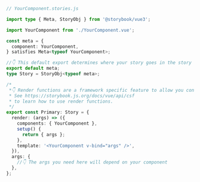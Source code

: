 ```ts
// YourComponent.stories.js

import type { Meta, StoryObj } from '@storybook/vue3';

import YourComponent from './YourComponent.vue';

const meta = {
  component: YourComponent,
} satisfies Meta<typeof YourComponent>;

//👇 This default export determines where your story goes in the story list
export default meta;
type Story = StoryObj<typeof meta>;

/*
 *👇 Render functions are a framework specific feature to allow you control on how the component renders.
 * See https://storybook.js.org/docs/vue/api/csf
 * to learn how to use render functions.
 */
export const Primary: Story = {
  render: (args) => ({
    components: { YourComponent },
    setup() {
      return { args };
    },
    template: '<YourComponent v-bind="args" />',
  }),
  args: {
    //👇 The args you need here will depend on your component
  },
};
```
